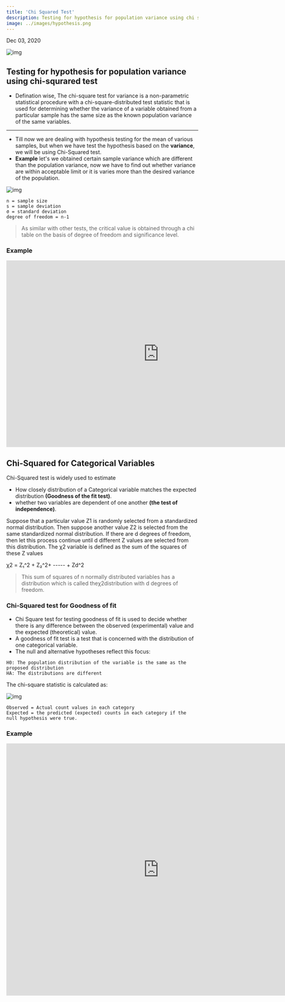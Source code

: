 ```yaml
---
title: 'Chi Squared Test'
description: Testing for hypothesis for population variance using chi squrared test.
image: ../images/hypothesis.png
---
```


Dec 03, 2020

![img](https://i.imgur.com/UuD6sJ0.png)

## Testing for hypothesis for population variance using chi-squrared test


- Defination wise, The chi-square test for variance is a non-parametric statistical procedure with a chi-square-distributed test statistic that is used for determining whether the variance of a variable obtained from a particular sample has the same size as the known population variance of the same variables. 
---

- Till now we are dealing with hypothesis testing for the mean of various samples, but when we have test the hypothesis based on the **variance**, we will be using Chi-Squared test.
- **Example** let's we obtained certain sample variance which are different than the population variance, now we have to find out whether variance are within acceptable limit or it is varies more than the desired variance of the population.  

![img](https://i.imgur.com/fU2Ophj.png)
```mdx title=Notation
n = sample size
s = sample deviation
σ = standard deviation
degree of freedom = n-1
```

> As similar with other tests, the critical value is obtained through a chi table on the basis of degree of
freedom and significance level.

### Example
<iframe src="https://jovian.ai/embed?url=https://jovian.ai/imsumitkumar/hypothesis-testing-examples/v/3&cellId=2" title="Jovian Viewer" height="490" width="800" frameborder="0" scrolling="auto"></iframe>

## Chi-Squared for Categorical Variables

Chi-Squared test is widely used to estimate 
- How closely distribution of a Categorical variable matches the expected distribution **(Goodness of the fit test)**.
- whether two variables are dependent of one another **(the test of independence)**.

Suppose that a particular value Z1 is randomly selected from a standardized normal distribution. Then
suppose another value Z2 is selected from the same standardized normal distribution. If there are d
degrees of freedom, then let this process continue until d different Z values are selected from this
distribution. The χ2 variable is defined as the sum of the squares of these Z values

χ2 = Z₁^2 + Z₂^2+ ----- + Zd^2

> This sum of squares of n normally distributed variables has a distribution which is called
theχ2distribution with d degrees of freedom.


### Chi-Squared test for Goodness of fit

- Chi Square test for testing goodness of fit is used to decide whether there is any difference between the
observed (experimental) value and the expected (theoretical) value.
- A goodness of fit test is a test that is concerned with the distribution of one categorical variable.
- The null and alternative hypotheses reflect this focus:
```
H0: The population distribution of the variable is the same as the proposed distribution
HA: The distributions are different
```
The chi-square statistic is calculated as:

![img](https://i.imgur.com/CI6v3CY.png)

```mdx title=Notation
Observed = Actual count values in each category
Expected = the predicted (expected) counts in each category if the null hypothesis were true.
```
### Example
<iframe src="https://jovian.ai/embed?url=https://jovian.ai/imsumitkumar/hypothesis-testing-examples/v/3&cellId=4" title="Jovian Viewer" height="662" width="800" frameborder="0" scrolling="auto"></iframe>